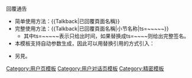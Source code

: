 <noinclude>{{template doc page viewed directly}}</noinclude>
{{Twinkle standard installation}}
回覆通告
* 简单使用方法：<nowiki>{{Talkback|已回覆頁面名稱}}</nowiki>
* 完整使用方法：<nowiki>{{Talkback|已回覆頁面名稱|小节名称|ts=~~~~~}}</nowiki>
** 其中<nowiki>ts=~~~~~</nowiki>表示只给出时间，如果替换成<nowiki>ts=~~~~</nowiki>则给出完整签名。
* 本模板支持自动参数生成，因此可以用替换引用的方式引入：
 {{tls|talkback/auto|已回覆頁面名稱}}
* 另見{{tl|Talkback/en}}。
<includeonly>
[[Category:用户页模板]]
[[Category:用户对话页模板]]
[[Category:精密模板]]
</includeonly>